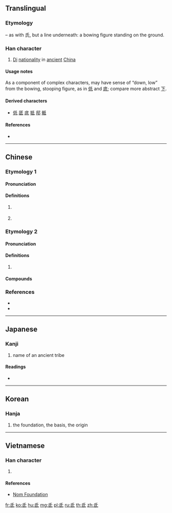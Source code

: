 ==Translingual==

===Etymology===
{{Han compound|氏|t1=(bowing figure)|一|ls=p}} – as with 氏, but a line underneath: a bowing figure standing on the ground.

===Han character===
{{Han char|rn=83|rad=氏|as=01|sn=5|four=72740|canj=HPM,HVPI|ids=⿱氏丶, ⿱氏一}}

# [[w:Di (Five Barbarians)|Di]] [[nationality]] in [[ancient]] [[China]]

====Usage notes====
As a component of complex characters, may have sense of “down, low” from the bowing, stooping figure, as in [[低]] and [[底]]; compare more abstract [[下]].

====Derived characters====
* [[低]] [[厎]] [[底]] [[抵]] [[邸]] [[骶]]

====References====
* {{Han ref|kx=0597.190|dkj=17027|dj=0988.310|hdz=32130.020|uh=6C10|ud=27664|bh=A5C2|bd=42434}}

----

==Chinese==
{{zh-forms}}

===Etymology 1===

====Pronunciation====
{{zh-pron
|m=dī
|c=dai1
|mn=te
|mc=2
|oc=1
|cat=
}}
{{attention|zh|what is mc reading 1 (mandarin reflex "zhi")?}}

====Definitions====
{{zh-hanzi}}

# {{w|Di (Five Barbarians)|Di}} {{gloss|[[ethnic group]]}}
# {{lb|zh|astronomy}} {{w|Root (Chinese constellation)|Root}} {{gloss|Chinese constellation}}

===Etymology 2===

====Pronunciation====
{{zh-pron
|m=dǐ
|c=dai2
|mn=
|mc=
|oc=2
|cat=
}}

====Definitions====
{{zh-hanzi}}

# {{rfdef|zh}}

====Compounds====
{{zh-der|氐羌}}

===References===
* {{R:twedu|A02110}}
* {{R:yue:Hanzi}}

----

==Japanese==

===Kanji===
{{ja-kanji|grade=|rs=氏01}}

# name of an ancient tribe

====Readings====
* {{ja-readings|on=[[てい]] (tei), [[たい]] (tai), [[し]] (shi), [[ち]] (chi)|kun=[[ふもと]] (fumoto)}}

----

==Korean==

===Hanja===
{{ko-hanja|hangeul=저|eumhun=|rv=jeo|mr=chŏ|y=ce}}

# the foundation, the basis, the origin

----

==Vietnamese==

===Han character===
{{vi-readings|rs=氏01| hanviet = đê}}

# {{defn|lang=vi|sort=氏01}}

====References====
*[http://nomfoundation.org/common/nom_details.php?codepoint=6c10 Nom Foundation]

[[fr:氐]]
[[ko:氐]]
[[hu:氐]]
[[mg:氐]]
[[pl:氐]]
[[ru:氐]]
[[th:氐]]
[[zh:氐]]